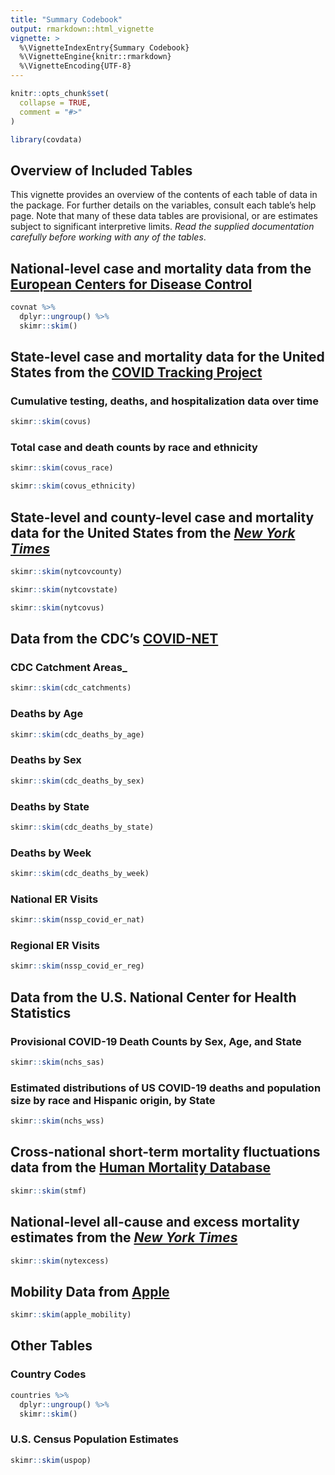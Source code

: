 ```yaml
---
title: "Summary Codebook"
output: rmarkdown::html_vignette
vignette: >
  %\VignetteIndexEntry{Summary Codebook}
  %\VignetteEngine{knitr::rmarkdown}
  %\VignetteEncoding{UTF-8}
---
```


```r
knitr::opts_chunk$set(
  collapse = TRUE,
  comment = "#>"
)
```

```r
library(covdata)
```

## Overview of Included Tables

This vignette provides an overview of the contents of each table of data in the package. For further details on the variables, consult each table's help page. Note that many of these data tables are provisional, or are estimates subject to significant interpretive limits. _Read the supplied documentation carefully before working with any of the tables_.

## National-level case and mortality data from the [European Centers for Disease Control](https://www.ecdc.europa.eu/en)

```r
covnat %>%
  dplyr::ungroup() %>%
  skimr::skim()
```


## State-level case and mortality data for the United States from the [COVID Tracking Project](https://covidtracking.com)

### Cumulative testing, deaths, and hospitalization data over time

```r
skimr::skim(covus)
```


### Total case and death counts by race and ethnicity

```r
skimr::skim(covus_race)
```


```r
skimr::skim(covus_ethnicity)
```


## State-level and county-level case and mortality data for the United States from the [_New York Times_](https://github.com/nytimes/covid-19-data)

```r
skimr::skim(nytcovcounty)
```


```r
skimr::skim(nytcovstate)
```


```r
skimr::skim(nytcovus)
```


## Data from the CDC's [COVID-NET](https://www.cdc.gov/coronavirus/2019-ncov/covid-data/covidview/index.html) 

### CDC Catchment Areas_

```r
skimr::skim(cdc_catchments)
```


### Deaths by Age

```r
skimr::skim(cdc_deaths_by_age)
```

### Deaths by Sex


```r
skimr::skim(cdc_deaths_by_sex)
```

### Deaths by State

```r
skimr::skim(cdc_deaths_by_state)
```

### Deaths by Week

```r
skimr::skim(cdc_deaths_by_week)
```

### National ER Visits

```r
skimr::skim(nssp_covid_er_nat)
```

### Regional ER Visits

```r
skimr::skim(nssp_covid_er_reg)
```

## Data from the U.S. National Center for Health Statistics

### Provisional COVID-19 Death Counts by Sex, Age, and State

```r
skimr::skim(nchs_sas)
```

### Estimated distributions of US COVID-19 deaths and population size by race and Hispanic origin, by State

```r
skimr::skim(nchs_wss)
```

## Cross-national short-term mortality fluctuations data from the [Human Mortality Database](https://www.mortality.org)

```r
skimr::skim(stmf)
```


## National-level all-cause and excess mortality estimates from the [_New York Times_](https://github.com/nytimes/covid-19-data)

```r
skimr::skim(nytexcess)
```

## Mobility Data from [Apple](http://apple.com/covid19) 

```r
skimr::skim(apple_mobility)
```


## Other Tables

### Country Codes

```r
countries %>%
  dplyr::ungroup() %>%
  skimr::skim()
```

### U.S. Census Population Estimates

```r
skimr::skim(uspop)
```
